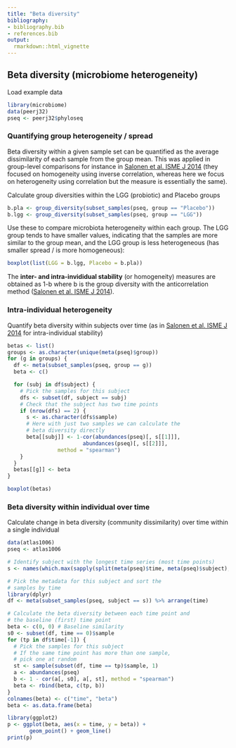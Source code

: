 ```yaml
---
title: "Beta diversity"
bibliography: 
- bibliography.bib
- references.bib
output: 
  rmarkdown::html_vignette
---
```

<!--
  %\VignetteEngine{knitr::rmarkdown}
  %\VignetteIndexEntry{microbiome tutorial - variability}
  %\usepackage[utf8]{inputenc}
  %\VignetteEncoding{UTF-8}  
-->



## Beta diversity (microbiome heterogeneity)

Load example data

```r
library(microbiome)
data(peerj32)
pseq <- peerj32$phyloseq
```

### Quantifying group heterogeneity / spread 

Beta diversity within a given sample set can be quantified as the average dissimilarity of each sample from the group mean. This was applied in group-level comparisons for instance in [Salonen et al. ISME J 2014](http://www.nature.com/ismej/journal/v8/n11/full/ismej201463a.html) (they focused on homogeneity using inverse correlation, whereas here we focus on heterogeneity using correlation but the measure is essentially the same). 

Calculate group diversities within the LGG (probiotic) and Placebo groups

```r
b.pla <- group_diversity(subset_samples(pseq, group == "Placebo"))
b.lgg <- group_diversity(subset_samples(pseq, group == "LGG"))
```

Use these to compare microbiota heterogeneity within each group. The LGG group tends to have smaller values, indicating that the samples are more similar to the group mean, and the LGG group is less heterogeneous (has smaller spread / is more homogeneous):

```r
boxplot(list(LGG = b.lgg, Placebo = b.pla))
```

The **inter- and intra-invididual stability** (or homogeneity) measures are obtained as 1-b where b is the group diversity with the anticorrelation method ([Salonen et al. ISME J 2014](http://www.nature.com/ismej/journal/v8/n11/full/ismej201463a.html)). 



### Intra-individual heterogeneity 

Quantify beta diversity within subjects over time (as in [Salonen et al. ISME J 2014](http://www.nature.com/ismej/journal/v8/n11/full/ismej201463a.html) for intra-individual stability)

```r
betas <- list()
groups <- as.character(unique(meta(pseq)$group))
for (g in groups) {
  df <- meta(subset_samples(pseq, group == g))
  beta <- c()

  for (subj in df$subject) {
    # Pick the samples for this subject
    dfs <- subset(df, subject == subj)
    # Check that the subject has two time points
    if (nrow(dfs) == 2) {
      s <- as.character(dfs$sample)
      # Here with just two samples we can calculate the
      # beta diversity directly
      beta[[subj]] <- 1-cor(abundances(pseq)[, s[[1]]],
      		            abundances(pseq)[, s[[2]]],
			    method = "spearman")
    }
  }
  betas[[g]] <- beta
}

boxplot(betas)
```


### Beta diversity within individual over time

Calculate change in beta diversity (community dissimilarity) over time within a single individual

```r
data(atlas1006)
pseq <- atlas1006

# Identify subject with the longest time series (most time points)
s <- names(which.max(sapply(split(meta(pseq)$time, meta(pseq)$subject), function (x) {length(unique(x))})))

# Pick the metadata for this subject and sort the
# samples by time
library(dplyr)
df <- meta(subset_samples(pseq, subject == s)) %>% arrange(time)

# Calculate the beta diversity between each time point and
# the baseline (first) time point
beta <- c(0, 0) # Baseline similarity
s0 <- subset(df, time == 0)$sample
for (tp in df$time[-1]) {
  # Pick the samples for this subject
  # If the same time point has more than one sample,
  # pick one at random
  st <- sample(subset(df, time == tp)$sample, 1)
  a <- abundances(pseq)
  b <- 1 - cor(a[, s0], a[, st], method = "spearman")
  beta <- rbind(beta, c(tp, b))
}
colnames(beta) <- c("time", "beta")
beta <- as.data.frame(beta)

library(ggplot2)
p <- ggplot(beta, aes(x = time, y = beta)) +
       geom_point() + geom_line()
print(p)       
```

